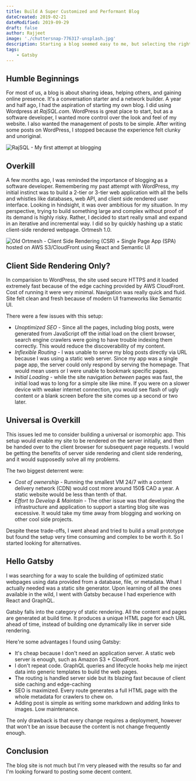 ```yaml
---
title: Build A Super Customized and Performant Blog 
dateCreated: 2019-02-21
dateModified: 2019-09-29
draft: false
author: Rajjeet
image: './chuttersnap-776317-unsplash.jpg'
description: Starting a blog seemed easy to me, but selecting the right tool was not straight forward for my goals.
tags:         
    - Gatsby
---
```


## Humble Beginnings
For most of us, a blog is about sharing ideas, helping others, and gaining online presence. It's a conversation starter and a network builder. A year and half ago, I had the aspiration of starting my own blog. I did using Wordpress at _RajSQL.com_. WordPress is great place to start, but as a software developer, I wanted more control over the look and feel of my website. I also wanted the management of posts to be simple. After writing some posts on WordPress, I stopped because the experience felt clunky and unoriginal.  

![RajSQL - My first attempt at blogging](rajsql.png)

## Overkill
A few months ago, I was reminded the importance of blogging as a software developer. Remembering my past attempt with WordPress, my initial instinct was to build a 2-tier or 3-tier web application with all the bells and whistles like databases, web API, and client side rendered user interface. Looking in hindsight, it was over ambitious for my situation. In my perspective, trying to build something large and complex without proof of its demand is highly risky. Rather, I decided to start really small and expand in an iterative and incremental way. I did so by quickly hashing up a static client-side rendered webpage. Ortmesh 1.0.

![Old Ortmesh - Client Side Rendering (CSR) + Single Page App (SPA) hosted on AWS S3/CloudFront using React 
  and Semantic UI](old-ortmesh.png)

## Client Side Rendering Only?
In comparision to WordPress, the site used secure HTTPS and it loaded extremely fast because of the edge caching provided by AWS CloudFront. Cost of running it were very minimal. Navigation was really quick and fluid. Site felt clean and fresh
because of modern UI frameworks like Semantic UI. 

There were a few issues with this setup: 
* _Unoptimized SEO_ - Since all the pages, including blog posts, were generated from JavaScript off the initial load on the client browser, search engine crawlers were going to have trouble indexing them correctly. This would reduce the discoverability 
of my content.
* _Inflexible Routing_ - I was unable to serve my blog posts directly via URL 
because I was using a static web server. Since my app was a single page app, the server could only respond by serving the homepage. That would mean users or I were unable to bookmark specific pages.
* _Initial Loading_ - while the site navigation _between_ pages was fast, the initial load was to long for a simple site like mine. If you were on a slower device with weaker internet connection, you would see flash of ugly content or a blank screen before the site comes up a second or two later.            

## Universal is Overkill 
This issues led me to consider building a universal or isomorphic app. This setup would enable my site to be rendered on the server initially, and then be handed over to the client browser for subsequent page requests. I would be getting the benefits of server side rendering and client side rendering, and it would supposedly solve all my problems.

The two biggest deterrent were:
* _Cost of ownership_ - Running the smallest VM 24/7 with a content delivery network (CDN) would cost more around 150$ CAD a year. A static website would be less than tenth of that.     
* _Effort to Develop & Maintain_ -  The other issue was that developing the infrastructure and application to support a starting blog site was excessive. It would take my time away from blogging and working on other cool side projects.

Despite these trade-offs, I went ahead and tried to build a small prototype but found the setup very time consuming and complex to be worth it. So I started looking for alternatives.       
    
## Hello Gatsby
I was searching for a way to scale the building of optimized static webpages using data provided from a database, file, or metadata. What I actually needed was a static site generator. Upon learning of all the ones available in the wild, I went with Gatsby because I had experience with React and GraphQL. 

Gatsby falls into the category of static rendering. All the content and pages are generated at build time. It produces a unique HTML page for each URL ahead of time, instead of building one dynamically like in server side rendering. 

Here're some advantages I found using Gatsby:
* It's cheap because I don't need an application server. A static web server is enough, such as Amazon S3 + CloudFront.
* I don't repeat code. GraphQL queries and lifecycle hooks help me inject data into generic templates to build
the web pages.
* The routing is handled server side but its blazing fast because of client side caching and edge-caching 
* SEO is maximized. Every route generates a full HTML page with the whole metadata for crawlers to chew on. 
* Adding post is simple as writing some markdown and adding links to images. Low maintenance.

The only drawback is that every change requires a deployment, however that won't be an issue because the content is not change frequently enough. 

## Conclusion
The blog site is not much but I'm very pleased with the results so far and I'm looking forward to posting some decent content.   
